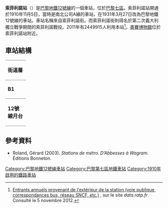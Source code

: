{{Infobox station
| name                = 索菲利諾站
| symbol_location     = paris
| symbol              = m
| symbol2             = 
| type                = [[巴黎地鐵|巴黎地鐵]]車站
| image               = [[File:Metro_de_Paris_-_Ligne_12_-_Solferino_01.jpg|275px]]
| alt                 = 
| caption             = 
| other_name          = 
| address             = [[巴黎七區|巴黎七區]]
| borough             = [[法蘭西島|法蘭西島]]
| country             = 法國
| iso_region          = FR_scale:2000
| coordinates_display = title
| coordinates_format  = dms
| latd  = 48.858249| latm  = | lats  = | latNS  = 
| longd = 2.323225| longm = | longs = | longEW = 
| coordinates         = 
| owned               = [[RATP|RATP]]
| operator            = [[RATP|RATP]]
| line                = 
| disabled            = 
| zone                = 1
| opened              = {{Start-date|1910-11-5}}
| closed              = <!-- {{End date|YYYY|MM|DD|df=y}} -->
| services            = 
| map_type            = France Paris
}}
'''索菲利諾站'''（{{lang-fr|Solférino}}）是[[巴黎地鐵12號線|巴黎地鐵12號線]]的一個車站，位於[[巴黎七區|巴黎七區]]。索菲利諾站開通於1910年11月5日，當時是南北公司A線的車站，在1931年3月27日改為巴黎地鐵12號線的車站。車站名稱來自索菲利諾街。而索菲利諾街則得名於第二次義大利獨立戰爭期間的索菲利諾戰役。2011年有2449915人利用本站<ref>[http://data.ratp.fr/fr/les-donnees/fiche-de-jeu-de-donnees/dataset/trafic-annuel-entrant-par-station-2011.html Entrants annuels provenant de l'extérieur de la station (voie publique, correspondances bus, réseau SNCF, etc.)] {{webarchive|url=https://web.archive.org/web/20140718193327/http://data.ratp.fr/fr/les-donnees/fiche-de-jeu-de-donnees/dataset/trafic-annuel-entrant-par-station-2011.html |date=2014-07-18 }}, sur le site ''data.ratp.fr''. Consulté le 5 novembre 2012.</ref>。[[奧賽博物館|奧賽博物館]]位於索菲利諾站附近。
== 車站結構 ==
{| border=0 cellspacing=0 cellpadding=3
|style="border-bottom:solid 1px gray;border-top:solid 1px gray;" width=50 valign=top|'''街道層'''
|-
|style="border-bottom:solid 1px gray;border-top:solid 1px gray;" width=50 valign=top|'''B1'''
|style="border-top:solid 1px gray;border-bottom:solid 1px gray;" width=100 valign=top|夾層
|-
|style="border-bottom:solid 1px gray;" width=50 rowspan=10 valign=top|'''12號線月台'''
|style="border-top:solid 1px gray;border-right:solid 2px black;border-left:solid 2px black;border-bottom:solid 2px black;" colspan=2|<center><small>[[側式月台|側式月台]]，右側開門</small></center>
|-
|style="border-bottom:solid 1px gray;" width=100|南行
|style="border-bottom:solid 1px gray;" width=390|{{arrow|L}} [[File:Metro-M.svg|16x16px]][[File:Paris_Metro_12.svg|16x16px]] 往[[伊西市政府站|伊西市政府]]<small>（[[渡船路站|渡船路]]）</small>
|-
|北行
|{{arrow|R}} [[File:Metro-M.svg|16x16px]][[File:Paris_Metro_12.svg|16x16px]] 往[[奧貝維埃市政府站|奧貝維埃市政府]]<small>（[[國民議會站|國民議會]]）</small>
|-
|style="border-top:solid 2px black;border-right:solid 2px black;border-left:solid 2px black;border-bottom:solid 1px gray;" colspan=2|<center><small>[[側式月台|側式月台]]，右側開門</small></center>
|}
{{commons category|Solférino (Paris Métro)}}

==參考資料==
*Roland, Gérard (2003). ''Stations de métro. D’Abbesses à Wagram.'' Éditions Bonneton.
<references />
{{巴黎地鐵12號線}}
{{DEFAULTSORT:Solférino}}
[[Category:巴黎地鐵12號線車站|Category:巴黎地鐵12號線車站]]
[[Category:巴黎第七區地鐵車站|Category:巴黎第七區地鐵車站]]
[[Category:1910年啟用的鐵路車站|Category:1910年啟用的鐵路車站]]
